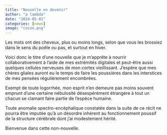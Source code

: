 ```yaml
---
title: "Nouvelle en devenir"
author: "a lambda"
date: "2024-05-01"
categories: [news]
image: "cocon.png"
---
```


Les mots ont des cheveux, plus ou moins longs, selon que vous les brossiez dans le sens du poêle ou pas, et surtout en hiver.

Voici donc le titre d'une nouvelle que je m'apprête à nourrir collaborativement à l'aide de mes extrémités digitales et peut-être aussi quelques cellules nerveuses de mon cortex vieillissant. J'espère que mes chères gliales auront eu le temps de faire les poussières dans les interstices de mes pensées régulièrement encombrées. 

Exempt de toute logorrhée, mon esprit n'en demeure pas moins souvent emprunt d'une certaine nébulosité désespérément étrangère à tout un chacun se clamant faire partie de l'espèce humaine.

Toute anomalie spectro-encéphalique constatée dans la suite de ce récit ne pourra être imputée qu'à un désordre inhérent au fonctionnement poussif de la structure cérébrale dont j'ai modestement hérité.

Bienvenue dans cette non-nouvelle.
